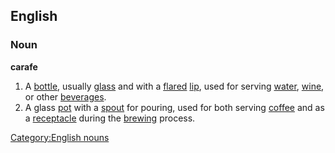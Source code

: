 ==English==
===Noun===
'''carafe'''
#A [[bottle]], usually [[glass]] and with a [[flared]] [[lip]], used for serving [[water]], [[wine]], or other [[beverage]]s.
#A glass [[pot]] with a [[spout]] for pouring, used for both serving [[coffee]] and as a [[receptacle]] during the [[brewing]] process.
[[Category:English nouns]]